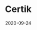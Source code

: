 ---
title: Certik
category: Partners
status: publish
date: 2020-09-24
slug: CertiK is a formal verification platform for smart contracts and blockchain ecosystems.
website: https://community.iotex.io/t/iotex-certik-announce-partnership-focused-on-blockchain-and-smart-contract-security/73
twitter:
logo:
featured_img: https://wp.gcap1.iotex.io/wp-content/uploads/2020/10/certik.jpg
telegram:
---